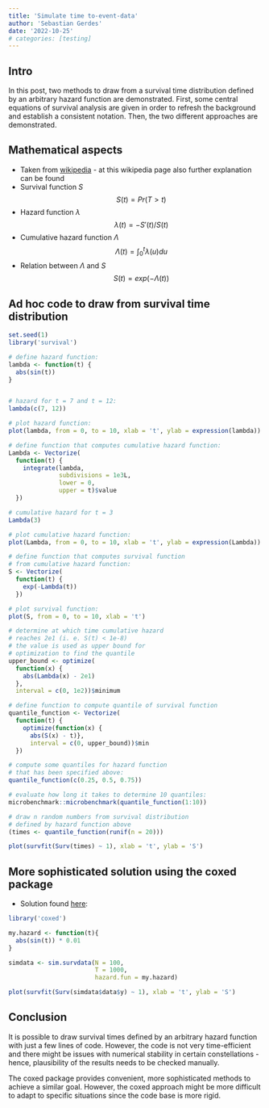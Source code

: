 ```yaml
---
title: 'Simulate time to-event-data'
author: 'Sebastian Gerdes'
date: '2022-10-25'
# categories: [testing]
---
```


## Intro

In this post, two methods to draw from a survival time distribution defined by an arbitrary hazard function are demonstrated. First, some central equations of survival analysis are given in order to refresh the background and establish a consistent notation. Then, the two different approaches are demonstrated.

## Mathematical aspects

-   Taken from [wikipedia](https://en.wikipedia.org/wiki/Survival_analysis#General_formulation) - at this wikipedia page also further explanation can be found
-   Survival function $S$ $$ S(t) = Pr(T > t) $$
-   Hazard function $\lambda$ $$ \lambda(t) = - S'(t) / S(t) $$
-   Cumulative hazard function $\Lambda$ $$ \Lambda(t)  = \int_0^t{\lambda(u) du} $$
-   Relation between $\Lambda$ and $S$ $$ S(t) = exp(-\Lambda(t)) $$

## Ad hoc code to draw from survival time distribution

```r
set.seed(1)
library('survival')

# define hazard function:
lambda <- function(t) {
  abs(sin(t))
}


# hazard for t = 7 and t = 12:
lambda(c(7, 12)) 

# plot hazard function:
plot(lambda, from = 0, to = 10, xlab = 't', ylab = expression(lambda))

# define function that computes cumulative hazard function:
Lambda <- Vectorize(
  function(t) {
    integrate(lambda,
              subdivisions = 1e3L,
              lower = 0, 
              upper = t)$value
  })

# cumulative hazard for t = 3
Lambda(3) 

# plot cumulative hazard function:
plot(Lambda, from = 0, to = 10, xlab = 't', ylab = expression(Lambda))

# define function that computes survival function 
# from cumulative hazard function:
S <- Vectorize(
  function(t) {
    exp(-Lambda(t))
  })

# plot survival function:
plot(S, from = 0, to = 10, xlab = 't')

# determine at which time cumulative hazard
# reaches 2e1 (i. e. S(t) < 1e-8)
# the value is used as upper bound for
# optimization to find the quantile
upper_bound <- optimize(
  function(x) {
    abs(Lambda(x) - 2e1)
  }, 
  interval = c(0, 1e2))$minimum

# define function to compute quantile of survival function
quantile_function <- Vectorize(
  function(t) {
    optimize(function(x) {
      abs(S(x) - t)}, 
      interval = c(0, upper_bound))$min
  })

# compute some quantiles for hazard function
# that has been specified above:
quantile_function(c(0.25, 0.5, 0.75))

# evaluate how long it takes to determine 10 quantiles:
microbenchmark::microbenchmark(quantile_function(1:10))

# draw n random numbers from survival distribution 
# defined by hazard function above
(times <- quantile_function(runif(n = 20)))

plot(survfit(Surv(times) ~ 1), xlab = 't', ylab = 'S')
```

## More sophisticated solution using the coxed package

-   Solution found [here](https://cran.r-project.org/web/packages/coxed/vignettes/simulating_survival_data.html#user-specified-hazard-functions):

```r
library('coxed')

my.hazard <- function(t){ 
  abs(sin(t)) * 0.01
}

simdata <- sim.survdata(N = 100, 
                        T = 1000, 
                        hazard.fun = my.hazard)

plot(survfit(Surv(simdata$data$y) ~ 1), xlab = 't', ylab = 'S')
```

## Conclusion

It is possible to draw survival times defined by an arbitrary hazard function with just a few lines of code. However, the code is not very time-efficient and there might be issues with numerical stability in certain constellations - hence, plausibility of the results needs to be checked manually.

The coxed package provides convenient, more sophisticated methods to achieve a similar goal. However, the coxed approach might be more difficult to adapt to specific situations since the code base is more rigid.
